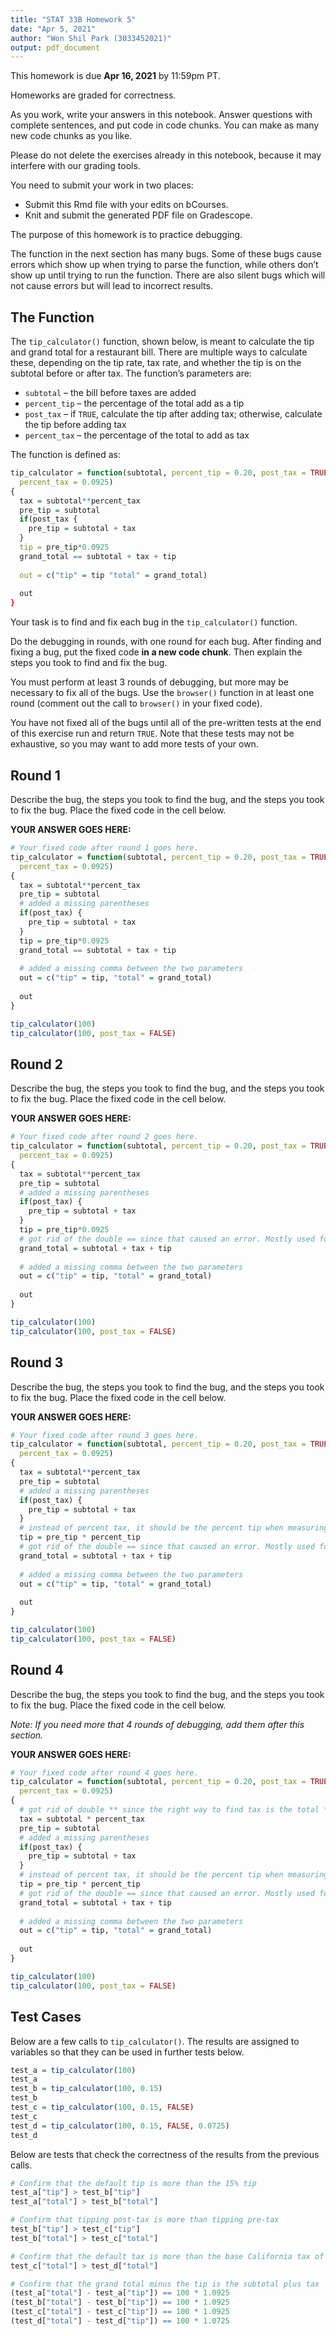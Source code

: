 ```yaml
---
title: "STAT 33B Homework 5"
date: "Apr 5, 2021"
author: "Won Shil Park (3033452021)"
output: pdf_document
---
```


This homework is due __Apr 16, 2021__ by 11:59pm PT.

Homeworks are graded for correctness. 

As you work, write your answers in this notebook. Answer questions with
complete sentences, and put code in code chunks. You can make as many new code
chunks as you like.

Please do not delete the exercises already in this notebook, because it may
interfere with our grading tools.

You need to submit your work in two places:

* Submit this Rmd file with your edits on bCourses.
* Knit and submit the generated PDF file on Gradescope.



The purpose of this homework is to practice debugging.

The function in the next section has many bugs. Some of these bugs cause errors
which show up when trying to parse the function, while others don't show up
until trying to run the function. There are also silent bugs which will not
cause errors but will lead to incorrect results. 

The Function
------------

The `tip_calculator()` function, shown below, is meant to calculate the tip and
grand total for a restaurant bill. There are multiple ways to calculate these,
depending on the tip rate, tax rate, and whether the tip is on the subtotal
before or after tax. The function's parameters are:

* `subtotal` -- the bill before taxes are added
* `percent_tip` -- the percentage of the total add as a tip
* `post_tax` -- if `TRUE`, calculate the tip after adding tax; otherwise,
  calculate the tip before adding tax
* `percent_tax` -- the percentage of the total to add as tax

The function is defined as:

```r
tip_calculator = function(subtotal, percent_tip = 0.20, post_tax = TRUE,
  percent_tax = 0.0925)
{
  tax = subtotal**percent_tax
  pre_tip = subtotal
  if(post_tax {
    pre_tip = subtotal + tax
  }
  tip = pre_tip*0.0925
  grand_total == subtotal + tax + tip
  
  out = c("tip" = tip "total" = grand_total)
  
  out
}
```

Your task is to find and fix each bug in the `tip_calculator()` function.

Do the debugging in rounds, with one round for each bug. After finding and
fixing a bug, put the fixed code **in a new code chunk**. Then explain the
steps you took to find and fix the bug.

You must perform at least 3 rounds of debugging, but more may be necessary to
fix all of the bugs. Use the `browser()` function in at least one round
(comment out the call to `browser()` in your fixed code).

You have not fixed all of the bugs until all of the pre-written tests at the
end of this exercise run and return `TRUE`. Note that these tests may not be
exhaustive, so you may want to add more tests of your own.


Round 1
-------

Describe the bug, the steps you took to find the bug, and the steps you took to
fix the bug. Place the fixed code in the cell below.

**YOUR ANSWER GOES HERE:**

```r
# Your fixed code after round 1 goes here.
tip_calculator = function(subtotal, percent_tip = 0.20, post_tax = TRUE,
  percent_tax = 0.0925)
{
  tax = subtotal**percent_tax
  pre_tip = subtotal
  # added a missing parentheses 
  if(post_tax) {
    pre_tip = subtotal + tax
  }
  tip = pre_tip*0.0925
  grand_total == subtotal + tax + tip
  
  # added a missing comma between the two parameters
  out = c("tip" = tip, "total" = grand_total)
  
  out
}

tip_calculator(100)
tip_calculator(100, post_tax = FALSE)
```



Round 2
-------

Describe the bug, the steps you took to find the bug, and the steps you took to
fix the bug. Place the fixed code in the cell below.

**YOUR ANSWER GOES HERE:**

```r
# Your fixed code after round 2 goes here.
tip_calculator = function(subtotal, percent_tip = 0.20, post_tax = TRUE,
  percent_tax = 0.0925)
{
  tax = subtotal**percent_tax
  pre_tip = subtotal
  # added a missing parentheses 
  if(post_tax) {
    pre_tip = subtotal + tax
  }
  tip = pre_tip*0.0925
  # got rid of the double == since that caused an error. Mostly used for T/F instead of defining a variable.
  grand_total = subtotal + tax + tip
  
  # added a missing comma between the two parameters
  out = c("tip" = tip, "total" = grand_total)
  
  out
}

tip_calculator(100)
tip_calculator(100, post_tax = FALSE)
```



Round 3
-------

Describe the bug, the steps you took to find the bug, and the steps you took to
fix the bug. Place the fixed code in the cell below.

**YOUR ANSWER GOES HERE:**

```r
# Your fixed code after round 3 goes here.
tip_calculator = function(subtotal, percent_tip = 0.20, post_tax = TRUE,
  percent_tax = 0.0925)
{
  tax = subtotal**percent_tax
  pre_tip = subtotal
  # added a missing parentheses 
  if(post_tax) {
    pre_tip = subtotal + tax
  }
  # instead of percent tax, it should be the percent tip when measuring since you're not taxing the tip.
  tip = pre_tip * percent_tip
  # got rid of the double == since that caused an error. Mostly used for T/F instead of defining a variable.
  grand_total = subtotal + tax + tip
  
  # added a missing comma between the two parameters
  out = c("tip" = tip, "total" = grand_total)
  
  out
}

tip_calculator(100)
tip_calculator(100, post_tax = FALSE)
```



Round 4
-------

Describe the bug, the steps you took to find the bug, and the steps you took to
fix the bug. Place the fixed code in the cell below.

_Note: If you need more that 4 rounds of debugging, add them after this
section._

**YOUR ANSWER GOES HERE:**

```r
# Your fixed code after round 4 goes here.
tip_calculator = function(subtotal, percent_tip = 0.20, post_tax = TRUE,
  percent_tax = 0.0925)
{
  # got rid of double ** since the right way to find tax is the total * tax in decimal form.
  tax = subtotal * percent_tax
  pre_tip = subtotal
  # added a missing parentheses 
  if(post_tax) {
    pre_tip = subtotal + tax
  }
  # instead of percent tax, it should be the percent tip when measuring since you're not taxing the tip.
  tip = pre_tip * percent_tip
  # got rid of the double == since that caused an error. Mostly used for T/F instead of defining a variable.
  grand_total = subtotal + tax + tip
  
  # added a missing comma between the two parameters
  out = c("tip" = tip, "total" = grand_total)
  
  out
}

tip_calculator(100)
tip_calculator(100, post_tax = FALSE)
```



Test Cases
----------

Below are a few calls to `tip_calculator()`. The results are assigned to
variables so that they can be used in further tests below.

```r
test_a = tip_calculator(100)
test_a
test_b = tip_calculator(100, 0.15)
test_b
test_c = tip_calculator(100, 0.15, FALSE)
test_c
test_d = tip_calculator(100, 0.15, FALSE, 0.0725)
test_d
```

Below are tests that check the correctness of the results from the previous
calls.

```r
# Confirm that the default tip is more than the 15% tip
test_a["tip"] > test_b["tip"]
test_a["total"] > test_b["total"]

# Confirm that tipping post-tax is more than tipping pre-tax
test_b["tip"] > test_c["tip"]
test_b["total"] > test_c["total"]

# Confirm that the default tax is more than the base California tax of 7.25%
test_c["total"] > test_d["total"]

# Confirm that the grand total minus the tip is the subtotal plus tax
(test_a["total"] - test_a["tip"]) == 100 * 1.0925
(test_b["total"] - test_b["tip"]) == 100 * 1.0925
(test_c["total"] - test_c["tip"]) == 100 * 1.0925
(test_d["total"] - test_d["tip"]) == 100 * 1.0725
```

